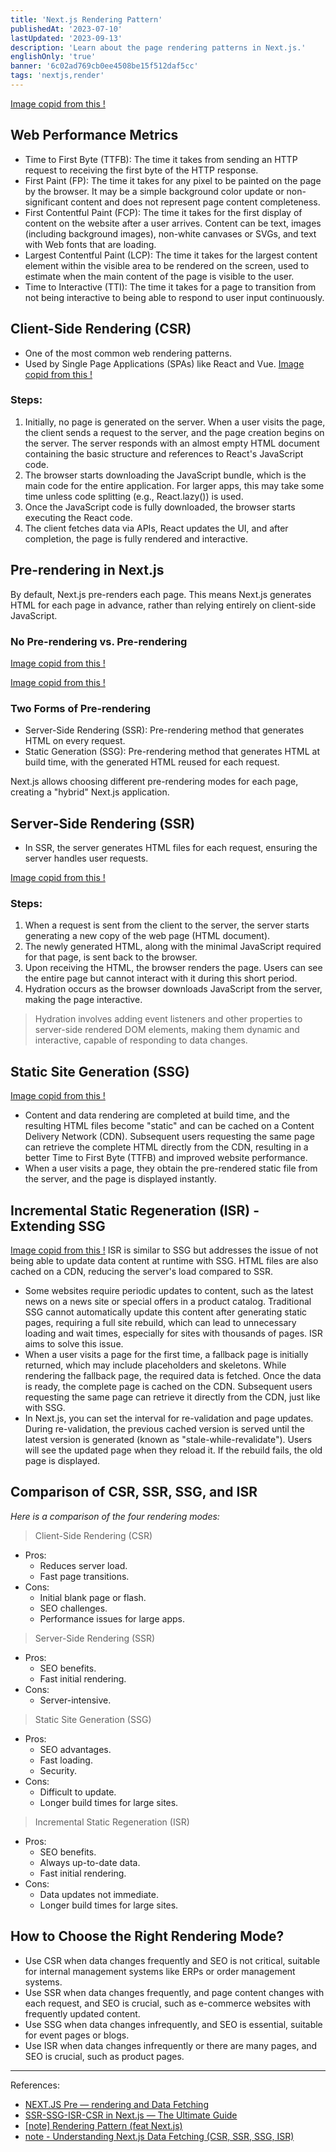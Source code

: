 ```yaml
---
title: 'Next.js Rendering Pattern'
publishedAt: '2023-07-10'
lastUpdated: '2023-09-13'
description: 'Learn about the page rendering patterns in Next.js.'
englishOnly: 'true'
banner: '6c02ad769cb0ee4508be15f512daf5cc'
tags: 'nextjs,render'
---
```


<CloudinaryImg
  mdx
  publicId='bobotsai/blogs/Next.js-Rendering-Pattern/e3c1bae9a50f0cf6a05be7661400d7deccf06dbb-1920x2200_in8ril'
  alt='next.js-page-rendering'
  width={730}
  height={900}
/>
[Image copid from this !](https://guydumais.digital/blog/next-js-the-ultimate-cheat-sheet-to-page-rendering/)

## Web Performance Metrics

- Time to First Byte (TTFB): The time it takes from sending an HTTP request to receiving the first byte of the HTTP response.
- First Paint (FP): The time it takes for any pixel to be painted on the page by the browser. It may be a simple background color update or non-significant content and does not represent page content completeness.
- First Contentful Paint (FCP): The time it takes for the first display of content on the website after a user arrives. Content can be text, images (including background images), non-white canvases or SVGs, and text with Web fonts that are loading.
- Largest Contentful Paint (LCP): The time it takes for the largest content element within the visible area to be rendered on the screen, used to estimate when the main content of the page is visible to the user.
- Time to Interactive (TTI): The time it takes for a page to transition from not being interactive to being able to respond to user input continuously.

## Client-Side Rendering (CSR)

- One of the most common web rendering patterns.
- Used by Single Page Applications (SPAs) like React and Vue.
  <CloudinaryImg
    mdx
    publicId='bobotsai/blogs/Next.js-Rendering-Pattern/3bc77dee2b8dd3dfb3a1bc5ca9e76702'
    alt='client-side-rendering'
    width={730}
    height={450}
  />
  [Image copid from this !](https://medium.com/jspoint/how-javascript-works-in-browser-and-node-ab7d0d09ac2f)

### Steps:

1. Initially, no page is generated on the server. When a user visits the page, the client sends a request to the server, and the page creation begins on the server. The server responds with an almost empty HTML document containing the basic structure and references to React's JavaScript code.
2. The browser starts downloading the JavaScript bundle, which is the main code for the entire application. For larger apps, this may take some time unless code splitting (e.g., React.lazy()) is used.
3. Once the JavaScript code is fully downloaded, the browser starts executing the React code.
4. The client fetches data via APIs, React updates the UI, and after completion, the page is fully rendered and interactive.

## Pre-rendering in Next.js

By default, Next.js pre-renders each page. This means Next.js generates HTML for each page in advance, rather than relying entirely on client-side JavaScript.

### No Pre-rendering vs. Pre-rendering

<CloudinaryImg
  mdx
  publicId='bobotsai/blogs/Next.js-Rendering-Pattern/no-pre-rendering_bzscqb'
  alt='no-pre-rendering'
  width={730}
  height={450}
/>
[Image copid from this !](https://nextjs.org/learn/basics/data-fetching/pre-rendering)

<CloudinaryImg
  mdx
  publicId='bobotsai/blogs/Next.js-Rendering-Pattern/pre-rendering_wq0vtz'
  alt='pre-rendering'
  width={730}
  height={450}
/>
[Image copid from this !](https://nextjs.org/learn/basics/data-fetching/pre-rendering)

### Two Forms of Pre-rendering

- Server-Side Rendering (SSR): Pre-rendering method that generates HTML on every request.
- Static Generation (SSG): Pre-rendering method that generates HTML at build time, with the generated HTML reused for each request.

Next.js allows choosing different pre-rendering modes for each page, creating a "hybrid" Next.js application.

## Server-Side Rendering (SSR)

- In SSR, the server generates HTML files for each request, ensuring the server handles user requests.

<CloudinaryImg
  mdx
  publicId='bobotsai/blogs/Next.js-Rendering-Pattern/2089d151056f3030d102b2d1744c6bfe'
  alt='server-side-rendering'
  width={730}
  height={450}
/>
[Image copid from this !](https://medium.com/jspoint/how-javascript-works-in-browser-and-node-ab7d0d09ac2f)

### Steps:

1. When a request is sent from the client to the server, the server starts generating a new copy of the web page (HTML document).
2. The newly generated HTML, along with the minimal JavaScript required for that page, is sent back to the browser.
3. Upon receiving the HTML, the browser renders the page. Users can see the entire page but cannot interact with it during this short period.
4. Hydration occurs as the browser downloads JavaScript from the server, making the page interactive.

> Hydration involves adding event listeners and other properties to server-side rendered DOM elements, making them dynamic and interactive, capable of responding to data changes.

## Static Site Generation (SSG)

<CloudinaryImg
  mdx
  publicId='bobotsai/blogs/Next.js-Rendering-Pattern/static-generation_ukasym'
  alt='static-generation'
  width={730}
  height={450}
/>
[Image copid from this !](https://nextjs.org/learn/basics/data-fetching/two-forms)

- Content and data rendering are completed at build time, and the resulting HTML files become "static" and can be cached on a Content Delivery Network (CDN). Subsequent users requesting the same page can retrieve the complete HTML directly from the CDN, resulting in a better Time to First Byte (TTFB) and improved website performance.
- When a user visits a page, they obtain the pre-rendered static file from the server, and the page is displayed instantly.

## Incremental Static Regeneration (ISR) - Extending SSG

<CloudinaryImg
  mdx
  publicId='bobotsai/blogs/Next.js-Rendering-Pattern/mAbE8Bk_hlnsn7'
  alt='incremental-static-regeneration'
  width={730}
  height={450}
/>
[Image copid from this !](https://vercel.com/docs/frameworks/nextjs/incremental-static-regeneration)
ISR is similar to SSG but addresses the issue of not being able to update data content
at runtime with SSG. HTML files are also cached on a CDN, reducing the server's load
compared to SSR.

- Some websites require periodic updates to content, such as the latest news on a news site or special offers in a product catalog. Traditional SSG cannot automatically update this content after generating static pages, requiring a full site rebuild, which can lead to unnecessary loading and wait times, especially for sites with thousands of pages. ISR aims to solve this issue.
- When a user visits a page for the first time, a fallback page is initially returned, which may include placeholders and skeletons. While rendering the fallback page, the required data is fetched. Once the data is ready, the complete page is cached on the CDN. Subsequent users requesting the same page can retrieve it directly from the CDN, just like with SSG.
- In Next.js, you can set the interval for re-validation and page updates. During re-validation, the previous cached version is served until the latest version is generated (known as "stale-while-revalidate"). Users will see the updated page when they reload it. If the rebuild fails, the old page is displayed.

## Comparison of CSR, SSR, SSG, and ISR

_Here is a comparison of the four rendering modes:_

> Client-Side Rendering (CSR)

- Pros:
  - Reduces server load.
  - Fast page transitions.
- Cons:
  - Initial blank page or flash.
  - SEO challenges.
  - Performance issues for large apps.

> Server-Side Rendering (SSR)

- Pros:
  - SEO benefits.
  - Fast initial rendering.
- Cons:
  - Server-intensive.

> Static Site Generation (SSG)

- Pros:
  - SEO advantages.
  - Fast loading.
  - Security.
- Cons:
  - Difficult to update.
  - Longer build times for large sites.

> Incremental Static Regeneration (ISR)

- Pros:
  - SEO benefits.
  - Always up-to-date data.
  - Fast initial rendering.
- Cons:
  - Data updates not immediate.
  - Longer build times for large sites.

## How to Choose the Right Rendering Mode?

- Use CSR when data changes frequently and SEO is not critical, suitable for internal management systems like ERPs or order management systems.
- Use SSR when data changes frequently, and page content changes with each request, and SEO is crucial, such as e-commerce websites with frequently updated content.
- Use SSG when data changes infrequently, and SEO is essential, suitable for event pages or blogs.
- Use ISR when data changes infrequently or there are many pages, and SEO is crucial, such as product pages.

---

References:

- [NEXT.JS Pre — rendering and Data Fetching](https://nextjs.org/learn/basics/data-fetching)
- [SSR-SSG-ISR-CSR in Next.js — The Ultimate Guide](https://medium.com/@idrazhar/ssr-ssg-isr-csr-in-next-js-the-ultimate-guide-9d1b90aa995e)
- [[note] Rendering Pattern (feat Next.js)](https://pjchender.dev/react/note-react-rendering-pattern/)
- [note - Understanding Next.js Data Fetching (CSR, SSR, SSG, ISR)](https://hackmd.io/aCjbg0QtQrqCYoe_wugfBw)

